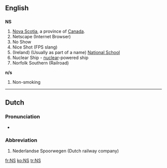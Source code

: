 {{also|ns|n's|N's}}
==English==

==={{abbreviation}}===
'''NS'''

# [[Nova Scotia]], a province of [[Canada]].
# Netscape (Internet Browser)
# No Show
# Nice Shot (FPS slang)
# (Ireland) (Usually as part of a name) [[w:National school|National School]]
# Nuclear Ship - [[nuclear]]-powered ship
# Norfolk Southern (Railroad)
'''n/s'''
# Non-smoking

----

==Dutch==

===Pronunciation===
* {{audio|Nl-NS.ogg|audio}}

===Abbreviation===
{{infl|nl|abbreviation}}

# Nederlandse Spoorwegen (Dutch railway company)

[[fr:NS]]
[[ko:NS]]
[[tr:NS]]